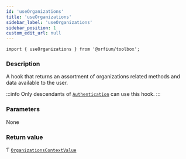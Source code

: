 ```yaml
---
id: 'useOrganizations'
title: 'useOrganizations'
sidebar_label: 'useOrganizations'
sidebar_position: 1
custom_edit_url: null
---
```



`import { useOrganizations } from '@orfium/toolbox';`

### Description

A hook that returns an assortment of organizations related methods and data available to the user.

:::info
Only descendants of [`Authentication`](../components/Authentication) can use this hook.
:::

### Parameters

None

### Return value

Ƭ [`OrganizationsContextValue`](../types/OrganizationsContextValue)

<Type />
